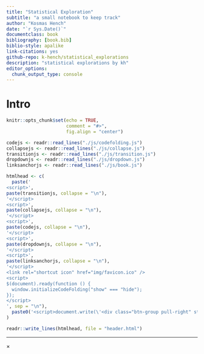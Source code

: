 ```yaml
---
title: "Statistical Exploration"
subtitle: "a small notebook to keep track"
author: "Kosmas Hench"
date: "`r Sys.Date()`"
documentclass: book
bibliography: [book.bib]
biblio-style: apalike
link-citations: yes
github-repo: k-hench/statistical_explorations
description: "statistical explorations by kh"
editor_options: 
  chunk_output_type: console
---
```


# Intro

```r
knitr::opts_chunk$set(echo = TRUE,
                      comment = "#>",
                      fig.align = "center")
```


```r
codejs <- readr::read_lines("./js/codefolding.js")
collapsejs <- readr::read_lines("./js/collapse.js")
transitionjs <- readr::read_lines("./js/transition.js")
dropdownjs <- readr::read_lines("./js/dropdown.js")
linksanchorjs <- readr::read_lines("./js/book.js")

htmlhead <- c(
  paste('
<script>',
paste(transitionjs, collapse = "\n"),
'</script>
<script>',
paste(collapsejs, collapse = "\n"),
'</script>
<script>',
paste(codejs, collapse = "\n"),
'</script>
<script>',
paste(dropdownjs, collapse = "\n"),
'</script>
<script>',
paste(linksanchorjs, collapse = "\n"),
'</script>
<link rel="shortcut icon" href="img/favicon.ico" />
<script>
$(document).ready(function () {
  window.initializeCodeFolding("show" === "hide");
});
</script>
', sep = "\n"),
  paste0('<script>document.write(\'<div class="btn-group pull-right" style="position: absolute; top: 35px; right: 2%; z-index: 10"><button type="button" class="btn btn-default btn-xs dropdown-toggle" data-toggle="dropdown" aria-haspopup="true"aria-expanded="true" data-_extension-text-contrast=""><span>global code</span><span class="caret"></span></button><ul class="dropdown-menu" style="min-width: 50px;"><li><a id="rmd-show-all-code" href="#">Show All</a></li><li><a id="rmd-hide-all-code" href="#">Hide All</a></li></ul></div>\')</script>')
)

readr::write_lines(htmlhead, file = "header.html")
```


---

<div id="myModal" class="modal">
  <span class="close">&times;</span>
  <img class="modal-content" id="img01">
  <div id="caption"></div>
</div>

<script src="./js/zoom.js"></script>

